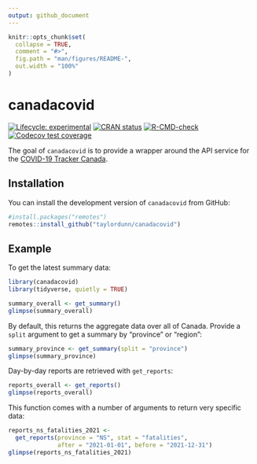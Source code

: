 ```yaml
---
output: github_document
---
```


<!-- README.md is generated from README.Rmd. Please edit that file -->

```r
knitr::opts_chunk$set(
  collapse = TRUE,
  comment = "#>",
  fig.path = "man/figures/README-",
  out.width = "100%"
)
```

# canadacovid

<!-- badges: start -->
[![Lifecycle: experimental](https://img.shields.io/badge/lifecycle-experimental-orange.svg)](https://lifecycle.r-lib.org/articles/stages.html#experimental)
[![CRAN status](https://www.r-pkg.org/badges/version/canadacovid)](https://CRAN.R-project.org/package=canadacovid)
[![R-CMD-check](https://github.com/taylordunn/canadacovid/workflows/R-CMD-check/badge.svg)](https://github.com/taylordunn/canadacovid/actions)
[![Codecov test coverage](https://codecov.io/gh/taylordunn/canadacovid/branch/main/graph/badge.svg)](https://app.codecov.io/gh/taylordunn/canadacovid?branch=main)
<!-- badges: end -->

The goal of `canadacovid` is to provide a wrapper around the API service for the [COVID-19 Tracker Canada](https://covid19tracker.ca/).

## Installation

You can install the development version of `canadacovid` from GitHub:

``` r
#install.packages("remotes")
remotes::install_github("taylordunn/canadacovid")
```

## Example

To get the latest summary data:

```r
library(canadacovid)
library(tidyverse, quietly = TRUE)

summary_overall <- get_summary()
glimpse(summary_overall)
```

By default, this returns the aggregate data over all of Canada.
Provide a `split` argument to get a summary by "province" or "region":

```r
summary_province <- get_summary(split = "province")
glimpse(summary_province)
```

Day-by-day reports are retrieved with `get_reports`:

```r
reports_overall <- get_reports()
glimpse(reports_overall)
```

This function comes with a number of arguments to return very specific data:

```r
reports_ns_fatalities_2021 <-
  get_reports(province = "NS", stat = "fatalities",
              after = "2021-01-01", before = "2021-12-31")
glimpse(reports_ns_fatalities_2021)
```

